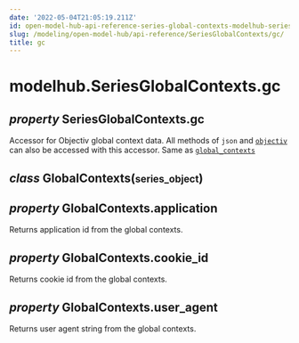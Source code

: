 ```yaml
---
date: '2022-05-04T21:05:19.211Z'
id: open-model-hub-api-reference-series-global-contexts-modelhub-series-global-contexts-gc
slug: /modeling/open-model-hub/api-reference/SeriesGlobalContexts/gc/
title: gc
---
```


# modelhub.SeriesGlobalContexts.gc

<div className="property">

<h2 className="signature-property"><span className="type-annotation"><em>property</em></span> <span className="additional-name">SeriesGlobalContexts.</span><span className="name">gc</span></h2>


<div className="content">

Accessor for Objectiv global context data. All methods of `json` and [`objectiv`](/modeling/open-model-hub/api-reference/SeriesGlobalContexts/modelhub.SeriesGlobalContexts.objectiv.mdx) can
also be accessed with this accessor. Same as [`global_contexts`](/modeling/open-model-hub/api-reference/SeriesGlobalContexts/modelhub.SeriesGlobalContexts.global_contexts.mdx)

<div className="class">

<h2 className="signature-class"><span className="type-annotation"><em>class</em></span> <span className="name">GlobalContexts(</span><small className="parameter-list"><span className="parameter" id="series_object">series_object</span></small>)</h2>


<div className="content">

<div className="property">

<h2 className="signature-property"><span className="type-annotation"><em>property</em></span> <span className="additional-name">GlobalContexts.</span><span className="name">application</span></h2>


<div className="content">

Returns application id from the global contexts.


</div>


</div>

<div className="property">

<h2 className="signature-property"><span className="type-annotation"><em>property</em></span> <span className="additional-name">GlobalContexts.</span><span className="name">cookie_id</span></h2>


<div className="content">

Returns cookie id from the global contexts.


</div>


</div>

<div className="property">

<h2 className="signature-property"><span className="type-annotation"><em>property</em></span> <span className="additional-name">GlobalContexts.</span><span className="name">user_agent</span></h2>


<div className="content">

Returns user agent string from the global contexts.


</div>


</div>


</div>


</div>


</div>


</div>

